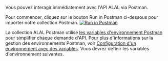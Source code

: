 Vous pouvez interagir immédiatement avec l'API ALAL via Postman.

Pour commencer, cliquez sur le bouton Run in Postman ci-dessous pour importer notre collection Postman.
[![Run in Postman](https://run.pstmn.io/button.svg)](https://app.getpostman.com/run-collection/20313494-01557c8a-33cc-4911-9122-672ebb857ff1?action=collection%2Ffork&source=rip_markdown&collection-url=entityId%3D20313494-01557c8a-33cc-4911-9122-672ebb857ff1%26entityType%3Dcollection%26workspaceId%3Dced59401-2f09-429a-a2d8-60073331b84d)

La collection ALAL Postman utilise [les variables d'environnement Postman](https://learning.getpostman.com/docs/postman/environments_and_globals/intro_to_environments_and_globals/) pour simplifier chaque demande d'API. Pour plus d'informations sur la gestion des environnements Postman, voir [Configuration d'un environnement avec des variables](https://learning.postman.com/docs/sending-requests/managing-environments/). Vous devrez définir les variables d'environnement suivantes.

